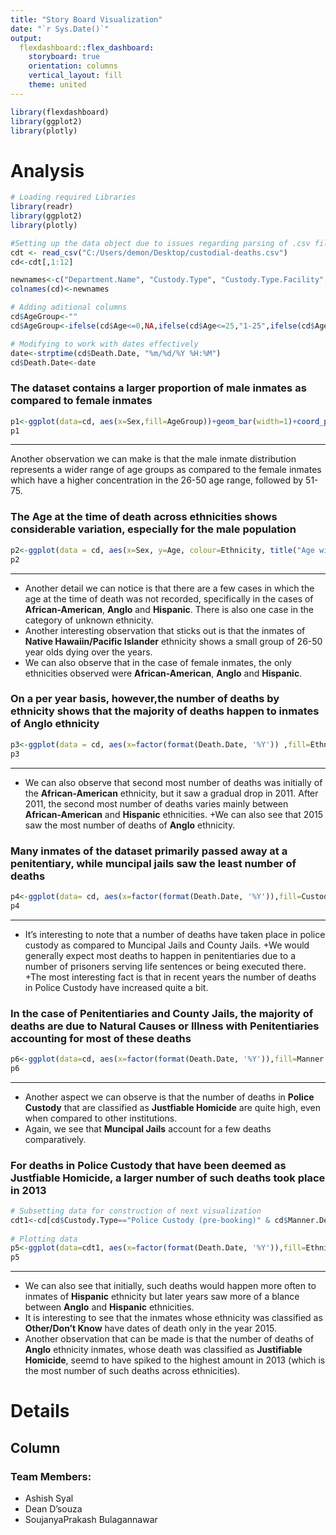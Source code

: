 ```yaml
---
title: "Story Board Visualization"
date: "`r Sys.Date()`"
output: 
  flexdashboard::flex_dashboard:
    storyboard: true
    orientation: columns
    vertical_layout: fill
    theme: united
---
```


```r
library(flexdashboard)
library(ggplot2)
library(plotly)
```

Analysis {.storyboard}
=========================================

```r
# Loading required Libraries
library(readr)
library(ggplot2)
library(plotly)

#Setting up the data object due to issues regarding parsing of .csv file
cdt <- read_csv("C:/Users/demon/Desktop/custodial-deaths.csv")
cd<-cdt[,1:12]

newnames<-c("Department.Name", "Custody.Type", "Custody.Type.Facility","First.Name","Middle.Name","Last.Name","Ethnicity","Sex","Age","Death.Date","Manner.Death","Charges.Status")
colnames(cd)<-newnames

# Adding aditional columns
cd$AgeGroup<-""
cd$AgeGroup<-ifelse(cd$Age<=0,NA,ifelse(cd$Age<=25,"1-25",ifelse(cd$Age<=50,"26-50",ifelse(cd$Age<=75,"51-75",ifelse(cd$Age<=100,"76-100",ifelse(cd$Age<=125,"101-125","Over 125"))))))

# Modifying to work with dates effectively
date<-strptime(cd$Death.Date, "%m/%d/%Y %H:%M")
cd$Death.Date<-date
```

### The dataset contains a larger proportion of male inmates as compared to female inmates  
  
```r
p1<-ggplot(data=cd, aes(x=Sex,fill=AgeGroup))+geom_bar(width=1)+coord_polar(theta="y")+guides(fill= guide_legend(title = "Age Group"))
p1
```  
  
***  
  
  Another observation we can make is that the male inmate distribution represents a wider range of age groups as compared to the female inmates which have a higher concentration in the 26-50 age range, followed by 51-75.  
  
### The Age at the time of death across ethnicities shows considerable variation, especially for the male population  

```r
p2<-ggplot(data = cd, aes(x=Sex, y=Age, colour=Ethnicity, title("Age wise distribution")))+geom_boxplot()+coord_flip()+scale_color_brewer(palette = "Paired")+theme_dark()
p2
```  

***  
  
  + Another detail we can notice is that there are a few cases in which the age at the time of death was not recorded, specifically in the cases of __African-American__, __Anglo__ and __Hispanic__. There is also one case in the category of unknown ethnicity.
  + Another interesting observation that sticks out is that the inmates of __Native Hawaiin/Pacific Islander__ ethnicity shows a small group of 26-50 year olds dying over the years.
  + We can also observe that in the case of female inmates, the only ethnicities observed were __African-American__, __Anglo__ and __Hispanic__.  
  
### On a per year basis, however,the number of deaths by ethnicity shows that the majority of deaths happen to inmates of __Anglo__ ethnicity   

```r
p3<-ggplot(data = cd, aes(x=factor(format(Death.Date, '%Y')) ,fill=Ethnicity))+geom_bar(position = "dodge")+scale_fill_brewer(palette = "Paired")+xlab("Year")+theme_dark()
p3
```  

***  
  
  + We can also observe that second most number of deaths was initially of the __African-American__ ethnicity, but it saw a gradual drop in 2011. After 2011, the second most number of deaths varies mainly between __African-American__ and __Hispanic__ ethnicities.
  +We can also see that 2015 saw the most number of deaths of __Anglo__ ethnicity.  
  
### Many inmates of the dataset primarily passed away at a penitentiary, while muncipal jails saw the least number of deaths  

```r
p4<-ggplot(data= cd, aes(x=factor(format(Death.Date, '%Y')),fill=Custody.Type))+geom_bar(position="dodge")+scale_fill_brewer()+guides(fill= guide_legend(title = "Custody Type"))+xlab("Year")+theme_dark()
p4
```  

***  
  
  + It's interesting to note that a number of deaths have taken place in police custody as compared to Muncipal Jails and County Jails. 
  +We would generally expect most deaths to happen in penitentiaries due to a number of prisoners serving life sentences or being executed there.
  +The most interesting fact is that in recent years the number of deaths in Police Custody have increased quite a bit.  
  
### In the case of __Penitentiaries__ and __County Jails__, the majority of deaths are due to __Natural Causes or Illness__ with __Penitentiaries__ accounting for most of these deaths  

```r
p6<-ggplot(data=cd, aes(x=factor(format(Death.Date, '%Y')),fill=Manner.Death))+geom_bar(position = "dodge")+scale_fill_brewer(palette = "Greens")+guides(fill= guide_legend(title = "Manner of Death"))+xlab("Year")+facet_wrap(~Custody.Type)+theme_dark()
p6
```  

***  
  
  + Another aspect we can observe is that the number of deaths in __Police Custody__ that are classified as __Justfiable Homicide__ are quite high, even when compared to other institutions.
  + Again, we see that __Muncipal Jails__ account for a few deaths comparatively.  
  
### For deaths in __Police Custody__ that have been deemed as __Justfiable Homicide__, a larger number of such deaths took place in 2013   

```r
# Subsetting data for construction of next visualization 
cdt1<-cd[cd$Custody.Type=="Police Custody (pre-booking)" & cd$Manner.Death=="Justifiable Homicide",]
  
# Plotting data
p5<-ggplot(data=cdt1, aes(x=factor(format(Death.Date, '%Y')),fill=Ethnicity))+geom_bar(position="dodge")+scale_fill_brewer(palette = "Paired")+xlab("Year")+theme_dark()
p5
```  

***  
  
  + We can also see that  initially, such deaths would happen more often to inmates of __Hispanic__ ethnicity but later years saw more of a blance between __Anglo__ and __Hispanic__ ethnicities.
  + It is interesting to see that the inmates whose ethnicity was classified as __Other/Don't Know__ have dates of death only in the year 2015.
  + Another observation that can be made is that the number of deaths of __Anglo__ ethnicity inmates, whose death was classified as __Justifiable Homicide__, seemd to have spiked to the highest amount in 2013 (which is the most number of such deaths across ethnicities).  
  
Details
=========================================

Column
-----------------------------------------

### Team Members:  
  + Ashish Syal
  + Dean D'souza
  + SoujanyaPrakash Bulagannawar
  
  